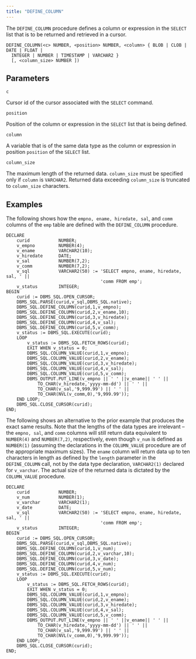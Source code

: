 ```yaml
---
title: "DEFINE_COLUMN"
---
```


The `DEFINE_COLUMN` procedure defines a column or expression in the `SELECT` list that is to be returned and retrieved in a cursor.

```text
DEFINE_COLUMN(<c> NUMBER, <position> NUMBER, <column> { BLOB | CLOB | DATE | FLOAT | 
  INTEGER | NUMBER | TIMESTAMP | VARCHAR2 }
  [, <column_size> NUMBER ])
```

## Parameters

`c`

 Cursor id of the cursor associated with the `SELECT` command.

`position`

 Position of the column or expression in the `SELECT` list that is being defined.

`column`

 A variable that is of the same data type as the column or expression in position `position` of the `SELECT` list.

`column_size`

 The maximum length of the returned data. `column_size` must be specified only if `column` is `VARCHAR2`. Returned data exceeding `column_size` is truncated to `column_size` characters.

## Examples

The following shows how the `empno, ename, hiredate, sal`, and `comm` columns of the `emp` table are defined with the `DEFINE_COLUMN` procedure.

```text
DECLARE
    curid           NUMBER;
    v_empno         NUMBER(4);
    v_ename         VARCHAR2(10);
    v_hiredate      DATE;
    v_sal           NUMBER(7,2);
    v_comm          NUMBER(7,2);
    v_sql           VARCHAR2(50) := 'SELECT empno, ename, hiredate, sal, ' ||
                                    'comm FROM emp';
    v_status        INTEGER;
BEGIN
    curid := DBMS_SQL.OPEN_CURSOR;
    DBMS_SQL.PARSE(curid,v_sql,DBMS_SQL.native);
    DBMS_SQL.DEFINE_COLUMN(curid,1,v_empno);
    DBMS_SQL.DEFINE_COLUMN(curid,2,v_ename,10);
    DBMS_SQL.DEFINE_COLUMN(curid,3,v_hiredate);
    DBMS_SQL.DEFINE_COLUMN(curid,4,v_sal);
    DBMS_SQL.DEFINE_COLUMN(curid,5,v_comm);
    v_status := DBMS_SQL.EXECUTE(curid); 
	LOOP        
        v_status := DBMS_SQL.FETCH_ROWS(curid);
		EXIT WHEN v_status = 0;
        DBMS_SQL.COLUMN_VALUE(curid,1,v_empno);
		DBMS_SQL.COLUMN_VALUE(curid,2,v_ename);
		DBMS_SQL.COLUMN_VALUE(curid,3,v_hiredate);
		DBMS_SQL.COLUMN_VALUE(curid,4,v_sal);
		DBMS_SQL.COLUMN_VALUE(curid,5,v_comm);
		DBMS_OUTPUT.PUT_LINE(v_empno || ' ' ||v_ename|| ' ' ||
            TO_CHAR(v_hiredate,'yyyy-mm-dd') || ' ' ||
            TO_CHAR(v_sal,'9,999.99') || ' ' ||
            TO_CHAR(NVL(v_comm,0),'9,999.99'));
	END LOOP;
    DBMS_SQL.CLOSE_CURSOR(curid); 
END;
```

The following shows an alternative to the prior example that produces the exact same results. Note that the lengths of the data types are irrelevant – the `empno, sal`, and `comm` columns will still return data equivalent to `NUMBER(4)` and `NUMBER(7,2)`, respectively, even though `v_num` is defined as `NUMBER(1)` (assuming the declarations in the `COLUMN_VALUE` procedure are of the appropriate maximum sizes). The `ename` column will return data up to ten characters in length as defined by the `length` parameter in the `DEFINE_COLUMN` call, not by the data type declaration, `VARCHAR2(1)` declared for `v_varchar`. The actual size of the returned data is dictated by the `COLUMN_VALUE` procedure.

```text
DECLARE
    curid           NUMBER;
    v_num           NUMBER(1);
    v_varchar       VARCHAR2(1);
    v_date          DATE;
    v_sql           VARCHAR2(50) := 'SELECT empno, ename, hiredate, sal, ' ||
                                    'comm FROM emp';
    v_status        INTEGER;
BEGIN
    curid := DBMS_SQL.OPEN_CURSOR;
    DBMS_SQL.PARSE(curid,v_sql,DBMS_SQL.native);
    DBMS_SQL.DEFINE_COLUMN(curid,1,v_num);
    DBMS_SQL.DEFINE_COLUMN(curid,2,v_varchar,10);
    DBMS_SQL.DEFINE_COLUMN(curid,3,v_date);
    DBMS_SQL.DEFINE_COLUMN(curid,4,v_num);
    DBMS_SQL.DEFINE_COLUMN(curid,5,v_num);
    v_status := DBMS_SQL.EXECUTE(curid); 
	LOOP
		v_status := DBMS_SQL.FETCH_ROWS(curid);
		EXIT WHEN v_status = 0;
        DBMS_SQL.COLUMN_VALUE(curid,1,v_empno);
		DBMS_SQL.COLUMN_VALUE(curid,2,v_ename);
		DBMS_SQL.COLUMN_VALUE(curid,3,v_hiredate);
		DBMS_SQL.COLUMN_VALUE(curid,4,v_sal);
		DBMS_SQL.COLUMN_VALUE(curid,5,v_comm);
		DBMS_OUTPUT.PUT_LINE(v_empno || ' ' ||v_ename|| ' ' ||
            TO_CHAR(v_hiredate,'yyyy-mm-dd') || ' ' ||
            TO_CHAR(v_sal,'9,999.99') || ' ' ||
            TO_CHAR(NVL(v_comm,0),'9,999.99'));
	END LOOP;
    DBMS_SQL.CLOSE_CURSOR(curid);                    
END;
```
